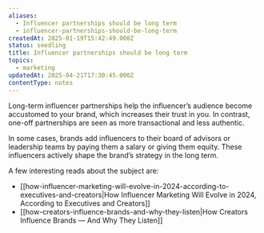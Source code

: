 ```yaml
---
aliases:
  - Influencer partnerships should be long term
  - influencer-partnerships-should-be-long-term
createdAt: 2025-01-19T15:42:49.000Z
status: seedling
title: Influencer partnerships should be long term
topics:
  - marketing
updatedAt: 2025-04-21T17:30:45.000Z
contentType: notes
---
```

Long-term influencer partnerships help the influencer’s audience become accustomed to your brand, which increases their trust in you. In contrast, one-off partnerships are seen as more transactional and less authentic.

In some cases, brands add influencers to their board of advisors or leadership teams by paying them a salary or giving them equity. These influencers actively shape the brand’s strategy in the long term.

A few interesting reads about the subject are:

- [[how-influencer-marketing-will-evolve-in-2024-according-to-executives-and-creators|How Influencer Marketing Will Evolve in 2024, According to Executives and Creators]]
- [[how-creators-influence-brands-and-why-they-listen|How Creators Influence Brands — And Why They Listen]]
